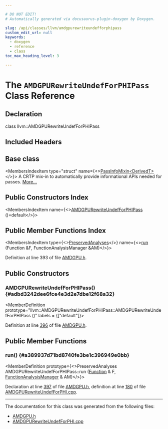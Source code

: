 ```yaml
---

# DO NOT EDIT!
# Automatically generated via docusaurus-plugin-doxygen by Doxygen.

slug: /api/classes/llvm/amdgpurewriteundefforphipass
custom_edit_url: null
keywords:
  - doxygen
  - reference
  - class
toc_max_heading_level: 3

---
```





# The `AMDGPURewriteUndefForPHIPass` Class Reference

<DoxygenPage pluginConfig={pluginConfig}>



## Declaration

<CodeBlock>class llvm::AMDGPURewriteUndefForPHIPass</CodeBlock>

## Included Headers

<IncludesList>
<IncludesListItem
  filePath="Target/AMDGPU/AMDGPU.h"
  permalink="/docs/api/files/lib/lib/target/lib/target/amdgpu/amdgpu-h"
  isLocal="true" />
</IncludesList>

## Base class

<MembersIndex>

<MembersIndexItem
  type="struct"
  name={<><a href="/docs/api/structs/llvm/passinfomixin">PassInfoMixin&lt;DerivedT&gt;</a></>}>
A CRTP mix-in to automatically provide informational APIs needed for passes. <a href="/docs/api/structs/llvm/passinfomixin/#details">More...</a>
</MembersIndexItem>

</MembersIndex>

## Public Constructors Index

<MembersIndex>

<MembersIndexItem
  name={<><a href="#adbd3242dee6fce4e3d2e7dbe12f68a32">AMDGPURewriteUndefForPHIPass</a> ()=default</>}>
</MembersIndexItem>

</MembersIndex>

## Public Member Functions Index

<MembersIndex>

<MembersIndexItem
  type={<><a href="/docs/api/classes/llvm/preservedanalyses">PreservedAnalyses</a></>}
  name={<><a href="#a389937d71bd8740fe3be1c396949e0bb">run</a> (Function &amp;F, FunctionAnalysisManager &amp;AM)</>}>
</MembersIndexItem>

</MembersIndex>


Definition at line 393 of file <a href="/docs/api/files/lib/lib/target/lib/target/amdgpu/amdgpu-h">AMDGPU.h</a>.

<SectionDefinition>

## Public Constructors

### AMDGPURewriteUndefForPHIPass() {#adbd3242dee6fce4e3d2e7dbe12f68a32}

<MemberDefinition
  prototype="llvm::AMDGPURewriteUndefForPHIPass::AMDGPURewriteUndefForPHIPass ()"
  labels = {["default"]}>

Definition at line <a href="/docs/api/files/lib/lib/target/lib/target/amdgpu/amdgpu-h/#l00396">396</a> of file <a href="/docs/api/files/lib/lib/target/lib/target/amdgpu/amdgpu-h">AMDGPU.h</a>.
</MemberDefinition>

</SectionDefinition>

<SectionDefinition>

## Public Member Functions

### run() {#a389937d71bd8740fe3be1c396949e0bb}

<MemberDefinition
  prototype={<>PreservedAnalyses AMDGPURewriteUndefForPHIPass::run (<a href="/docs/api/classes/llvm/function">Function</a> &amp; F, <a href="/docs/api/namespaces/llvm/#adce09a5a0de0e3177eb00e932734af2f">FunctionAnalysisManager</a> &amp; AM)</>}>

Declaration at line <a href="/docs/api/files/lib/lib/target/lib/target/amdgpu/amdgpu-h/#l00397">397</a> of file <a href="/docs/api/files/lib/lib/target/lib/target/amdgpu/amdgpu-h">AMDGPU.h</a>, definition at line <a href="/docs/api/files/lib/lib/target/lib/target/amdgpu/amdgpurewriteundefforphi-cpp/#l00180">180</a> of file <a href="/docs/api/files/lib/lib/target/lib/target/amdgpu/amdgpurewriteundefforphi-cpp">AMDGPURewriteUndefForPHI.cpp</a>.
</MemberDefinition>

</SectionDefinition>

<hr/>

The documentation for this class was generated from the following files:

<ul>
<li><a href="/docs/api/files/lib/lib/target/lib/target/amdgpu/amdgpu-h">AMDGPU.h</a></li>
<li><a href="/docs/api/files/lib/lib/target/lib/target/amdgpu/amdgpurewriteundefforphi-cpp">AMDGPURewriteUndefForPHI.cpp</a></li>
</ul>

</DoxygenPage>
